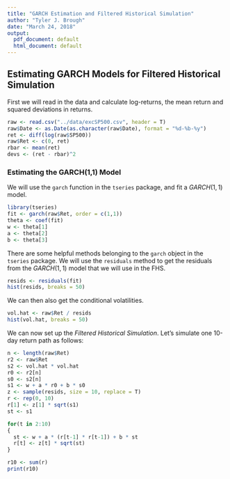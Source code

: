 ---
title: "GARCH Estimation and Filtered Historical Simulation"
author: "Tyler J. Brough"
date: "March 24, 2018"
output:
  pdf_document: default
  html_document: default
---

## Estimating GARCH Models for Filtered Historical Simulation

First we will read in the data and calculate log-returns, the mean return and squared deviations in returns. 


```{r, warning = FALSE}
raw <- read.csv("../data/excSP500.csv", header = T)
raw$Date <- as.Date(as.character(raw$Date), format = "%d-%b-%y")
ret <- diff(log(raw$SP500))
raw$Ret <- c(0, ret)
rbar <- mean(ret)
devs <- (ret - rbar)^2
```


### Estimating the GARCH(1,1) Model

We will use the `garch` function in the `tseries` package, and fit a $GARCH(1,1)$ model.

```{r, results = "hide", warning= FALSE}
library(tseries)
fit <- garch(raw$Ret, order = c(1,1))
theta <- coef(fit)
w <- theta[1]
a <- theta[2]
b <- theta[3]
```

There are some helpful methods belonging to the `garch` object in the `tseries` package. We will use the `residuals` method to get the residuals from the $GARCH(1,1)$ model that we will use in the FHS. 

```{r}
resids <- residuals(fit)
hist(resids, breaks = 50)
```

We can then also get the conditional volatilities. 


```{r}
vol.hat <- raw$Ret / resids
hist(vol.hat, breaks = 50)
```

We can now set up the *Filtered Historical Simulation*. Let's simulate one 10-day return path as follows:

```{r, warnings = FALSE}
n <- length(raw$Ret)
r2 <- raw$Ret
s2 <- vol.hat * vol.hat
r0 <- r2[n]
s0 <- s2[n]
s1 <- w + a * r0 + b * s0
z <- sample(resids, size = 10, replace = T)
r <- rep(0, 10)
r[1] <- z[1] * sqrt(s1)
st <- s1

for(t in 2:10)
{
  st <- w + a * (r[t-1] * r[t-1]) + b * st
  r[t] <- z[t] * sqrt(st)
}

r10 <- sum(r)
print(r10)
```
